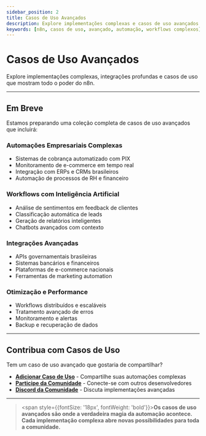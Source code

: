 ---
sidebar_position: 2
title: Casos de Uso Avançados
description: Explore implementações complexas e casos de uso avançados com n8n.
keywords: [n8n, casos de uso, avançado, automação, workflows complexos]
---


# <IonicIcon name="rocket-outline" size={32} color="#ea4b71" /> Casos de Uso Avançados

Explore implementações complexas, integrações profundas e casos de uso que mostram todo o poder do n8n.

---

## <IonicIcon name="construct-outline" size={24} color="#ea4b71" /> Em Breve

Estamos preparando uma coleção completa de casos de uso avançados que incluirá:

### Automações Empresariais Complexas
- Sistemas de cobrança automatizado com PIX
- Monitoramento de e-commerce em tempo real
- Integração com ERPs e CRMs brasileiros
- Automação de processos de RH e financeiro

### Workflows com Inteligência Artificial
- Análise de sentimentos em feedback de clientes
- Classificação automática de leads
- Geração de relatórios inteligentes
- Chatbots avançados com contexto

### Integrações Avançadas
- APIs governamentais brasileiras
- Sistemas bancários e financeiros
- Plataformas de e-commerce nacionais
- Ferramentas de marketing automation

### Otimização e Performance
- Workflows distribuídos e escaláveis
- Tratamento avançado de erros
- Monitoramento e alertas
- Backup e recuperação de dados

---

## <IonicIcon name="people-outline" size={24} color="#ea4b71" /> Contribua com Casos de Uso

Tem um caso de uso avançado que gostaria de compartilhar?

- **[Adicionar Caso de Uso](../../contribuir/n8n-oficial/adicionar-casos-uso)** - Compartilhe suas automações complexas
- **[Participe da Comunidade](../como-participar)** - Conecte-se com outros desenvolvedores
- **[Discord da Comunidade](https://discord.gg/n8nbrasil)** - Discuta implementações avançadas

---

> <span style={{fontSize: '18px', fontWeight: 'bold'}}>**Os casos de uso avançados são onde a verdadeira magia da automação acontece. Cada implementação complexa abre novas possibilidades para toda a comunidade.**</span> 
